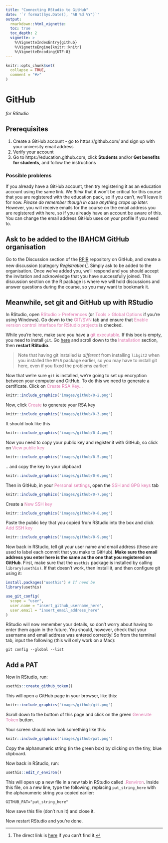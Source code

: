 ```yaml
---
title: "Connecting RStudio to GitHub"
date: '`r format(Sys.Date(), "%B %d %Y")`'
output:
  rmarkdown::html_vignette:
  toc: true
  toc_depth: 2
  vignette: >
    %\VignetteIndexEntry{github}
    %\VignetteEngine{knitr::knitr}
    %\VignetteEncoding{UTF-8}
---
```


```r
knitr::opts_chunk$set(
  collapse = TRUE,
  comment = "#>"
)
```

# GitHub

*for RStudio*

## Prerequisites

1. Create a GitHub account - go to https://github.com/ and sign up
   with your university email address
2. Verify your account
3. Go to https://education.github.com, click **Students** and/or 
**Get benefits for students**, and follow the instructions

### Possible problems

If you already have a GitHub account, then try registering it as an education
account using the same link. We *think* that it won't be critical for this
course that you are registered with the education pack, so if you can't, we'll
leave it for now. *Please do remember though in case anything crops up later.*
However, you will receive emails for the course on the email address you are
registered with here, so if you already have an account be aware of this. You
can change the email address GitHub uses on your profile if you need to.

## Ask to be added to the IBAHCM GitHub organisation

Go to the Discussion section of the [RPiR](https://github.com/IBAHCM/RPiR)
repository on GitHub, and create a new discussion (category *Registration*)^[The
direct link is [here](https://github.com/IBAHCM/RPiR/discussions/new) if you
can't find it.]. Simply ask to be added to the organisation. Once we've added
you, we'll respond and you should accept the invitation and acknowledge that you
have successfully joined. This discussion section on the R package is where we
will hold discussions and answer questions during the course, so you may want to
bookmark it.

## Meanwhile, set git and GitHub up with RStudio

In RStudio, open <span style="color: #de77ae;">RStudio > Preferences</span> 
(or <span style="color: #de77ae;">Tools > Global Options</span> if you're using 
Windows). Go down to the <span style="color: #de77ae;">GIT/SVN</span> tab and 
ensure that <span style="color: #de77ae;">Enable version control interface 
for RStudio projects</span> is checked. 

While you're here, make sure you have a <span style="color: #de77ae;">git 
executable</span>. If this box is empty, you need to install `git`. Go
[here](https://support.rstudio.com/hc/en-us/articles/200532077-Version-Control-with-Git-and-SVN) and scroll 
down to the <span style="color: #de77ae;">Installation</span> section, then 
**restart RStudio**.

> Note that having git installed *is different* from installing `libgit2` when
  you installed the `RPiR` package earlier, so you may have to install git here,
  even if you fixed the problems earlier!

Now that we're sure `git` is installed, we're going to set up encryption between 
your computer and GitHub. To do this we need to generate a certificate. Click on 
<span style="color: #de77ae;">Create RSA Key...</span>

```r
knitr::include_graphics('images/github/0-2.png')
```

Now, click <span style="color: #de77ae;">Create</span> to generate your RSA key

```r
knitr::include_graphics('images/github/0-3.png')
```

It should look like this

```r
knitr::include_graphics('images/github/0-4.png')
```

Now you need to copy your public key and register it with GitHub, so click on 
<span style="color: #de77ae;">View public key</span>

```r
knitr::include_graphics('images/github/0-5.png')
```

.. and copy the key to your clipboard

```r
knitr::include_graphics('images/github/0-6.png')
```

Then in GitHub, in your <span style="color: #de77ae;">Personal settings</span>, 
open the <span style="color: #de77ae;">SSH and GPG keys</span> tab 

```r
knitr::include_graphics('images/github/0-7.png')
```

Create a <span style="color: #de77ae;">New SSH key</span>

```r
knitr::include_graphics('images/github/0-8.png')
```

Paste the public key that you copied from RStudio into the box and click
<span style="color: #de77ae;">Add SSH key</span>

```r
knitr::include_graphics('images/github/0-9.png')
```

Now back in RStudio, tell git your user name and email address (these are used 
to label each commit that you make to GitHub). **Make sure the email address you** 
**enter here is the same as the one that you registered on GitHub**. First, make
sure that the `usethis` package is installed by calling `library(usethis)`.
If that doesn't work, then install it, and then configure git using it:

```r
install.packages("usethis") # If need be
library(usethis)

use_git_config(
  scope = "user",
  user.name = "insert_github_username_here",
  user.email = "insert_email_address_here"
)
```

RStudio will now remember your details, so don't worry about having to enter 
them again in the future. You should, however, check that your username and 
email address was entered correctly! So from the terminal tab, input the 
following (this will only work on a Mac):

```
git config --global --list
```

## Add a PAT

Now in RStudio, run:

```r
usethis::create_github_token()
```

This will open a GitHub page in your browser, like this:

```r
knitr::include_graphics('images/github/git.png')
```

Scroll down to the bottom of this page and click on the green
<span style="color: #de77ae;">Generate Token</span> button. 

Your screen should now look something like this:

```r
knitr::include_graphics('images/github/pat.png')
```

Copy the alphanumeric string (in the green box) by clicking on the tiny, blue
clipboard. 

Now back in RStudio, run:

```r
usethis::edit_r_environ()
```

This will open up a new file in a new tab in RStudio called 
<span style="color: #de77ae;">.Renviron</span>. Inside this file, on a new line, 
type the following, replacing `put_string_here` with the alphanumeric string 
you copied earlier:

```
GITHUB_PAT="put_string_here"
```
Now save this file (don't run it) and close it. 

Now restart RStudio and you're done.
